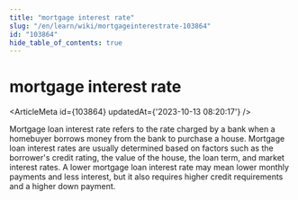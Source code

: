 ```yaml
---
title: "mortgage interest rate"
slug: "/en/learn/wiki/mortgageinterestrate-103864"
id: "103864"
hide_table_of_contents: true
---
```



<Breadcrumbs current="mortgage interest rate" />

# mortgage interest rate

<ArticleMeta id={103864} updatedAt={'2023-10-13 08:20:17'} />
<div className='border-solid border-b border-t-0 my-4 border-[var(--ifm-color-gray-300)]' />

Mortgage loan interest rate refers to the rate charged by a bank when a homebuyer borrows money from the bank to purchase a house. Mortgage loan interest rates are usually determined based on factors such as the borrower's credit rating, the value of the house, the loan term, and market interest rates. A lower mortgage loan interest rate may mean lower monthly payments and less interest, but it also requires higher credit requirements and a higher down payment.
